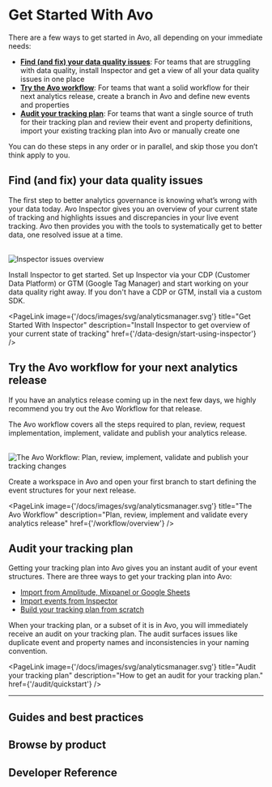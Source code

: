 

# Get Started With Avo

There are a few ways to get started in Avo, all depending on your immediate needs:
- [**Find (and fix) your data quality issues**](#find-and-fix-your-data-quality-issues): For teams that are struggling with data quality, install Inspector and get a view of all your data quality issues in one place
- [**Try the Avo workflow**](#try-the-avo-workflow-for-your-next-analytics-release): For teams that want a solid workflow for their next analytics release, create a branch in Avo and define new events and properties
- [**Audit your tracking plan**](#audit-your-tracking-plan): For teams that want a single source of truth for their tracking plan and review their event and property definitions, import your existing tracking plan into Avo or manually create one

You can do these steps in any order or in parallel, and skip those you
don’t think apply to you.

## Find (and fix) your data quality issues

The first step to better analytics governance is knowing what’s wrong with your data today. Avo Inspector gives you an overview of your current state of tracking
and highlights issues and discrepancies in your live event tracking. Avo then provides you with the tools to systematically get to better data, one resolved issue at a time. 

<br />
<Zoom>
  <Image
    src="/docs/images/inspector/inspector-issues-overview.png"
    width={3776}
    height={2263}
    alt="Inspector issues overview"
  />
</Zoom>

Install Inspector to get started. Set up Inspector via your CDP (Customer Data Platform) or GTM  (Google Tag Manager) and start working on your data quality right away. If you don't have a CDP or GTM, install via a custom SDK.

<PageLink
  image={'/docs/images/svg/analyticsmanager.svg'}
  title="Get Started With Inspector"
  description="Install Inspector to get overview of your current state of tracking"
  href={'/data-design/start-using-inspector'}
/>

## Try the Avo workflow for your next analytics release

If you have an analytics release coming up in the next few days, we
highly recommend you try out the Avo Workflow for that release.

The Avo workflow covers all the steps required to plan, review,
request implementation, implement, validate and publish your analytics
release.

<br />
<Zoom>
  <Image
    src="/docs/images/avo-workflow.png"
    width={3776}
    height={2263}
    alt="The Avo Workflow: Plan, review, implement, validate and publish your tracking changes"
  />
</Zoom>

Create a workspace in Avo and open your first branch to start defining the event structures for your next release.

<PageLink
  image={'/docs/images/svg/analyticsmanager.svg'}
  title="The Avo Workflow"
  description="Plan, review, implement and validate every analytics release"
  href={'/workflow/overview'}
/>

## Audit your tracking plan

Getting your tracking plan into Avo gives you an instant audit of your event structures. There are three ways to get your tracking plan into Avo:
- [Import from Amplitude, Mixpanel or Google Sheets](/publishing/importing)
- [Import events from Inspector](/inspector/add-events-from-inspector)
- [Build your tracking plan from scratch](/data-design/start-data-design)

When your tracking plan, or a subset of it is in Avo, you will immediately receive an audit on your tracking plan. The audit surfaces issues like duplicate event and property names and inconsistencies in your naming convention.

<TwoCol>
  <PageLink
    image={'/docs/images/svg/analyticsmanager.svg'}
    title="Get your tracking plan into Avo"
    description="All the ways to get your existing tracking plan into Avo"
    href={'/audit/get-tracking-plan-into-avo'}
  />

  <PageLink
    image={'/docs/images/svg/analyticsmanager.svg'}
    title="Audit your tracking plan"
    description="How to get an audit for your tracking plan."
    href={'/audit/quickstart'}
  />
</TwoCol>

---

## Guides and best practices

<TwoCol>
  <PageLink
    image={'/docs/images/svg/dev.svg'}
    title="Avo 101 For Developers"
    description="Codegen, Inspector and Debuggers—What’s the difference?"
    href={'/implementation/devs-101'}
  />
  <PageLink
    image={'/docs/images/svg/analyticsmanager.svg'}
    title="Designing Data In Avo"
    description="How to define metrics, events and properties step by step"
    href={'/data-design/start-data-design'}
  />
  <PageLink
    image={'/docs/images/svg/analyticsmanager.svg'}
    title="Multi-Product Workspaces"
    description="How to organize a tracking plan for multiple products"
    href={'/data-design/organizing-multi-product-workspaces'}
  />
</TwoCol>

## Browse by product

<TwoCol>
  <PageLink
    image={'/docs/images/svg/analyticsmanager.svg'}
    title="Tracking Plan Management"
    description="Collaborate with your team on tracking plan changes"
    href={'/data-design/quick-start'}
  />
  <PageLink
    image={'/docs/images/svg/analyticsmanager.svg'}
    title="Tracking Plan Audit"
    description="Verify that all tracking plan changes follow your tracking plan rules"
    href={'/audit/overview'}
  />
  <PageLink
    image={'/docs/images/svg/analyticsmanager.svg'}
    title="Avo Inspector"
    description="Get overview of your current state of tracking"
    href={'/data-design/start-using-inspector'}
  />
  <PageLink
    image={'/docs/images/svg/analyticsmanager.svg'}
    title="Publishing"
    description="Keep your downstream schema registries in sync with the Avo"
    href={'/publishing/publishing/overview'}
  />
  <PageLink
    image={'/docs/images/svg/dev.svg'}
    title="Avo Codegen"
    description="Faster, more reliable implementation with type-safe tracking functions"
    href={'/implementation/avo-codegen-overview'}
  />
  <PageLink
    image={'/docs/images/svg/dev.svg'}
    title="Avo Debuggers"
    description="Observe events and properties as you trigger them in your app"
    href={'/implementation/start-using-visual-debugger'}
  />
</TwoCol>

## Developer Reference

<TwoCol>
  <PageLink
    image={'/docs/images/svg/dev.svg'}
    title="Avo Codegen"
    href={'/implementation/destinations'}
  />
  <PageLink
    image={'/docs/images/svg/dev.svg'}
    title="Avo Inspector"
    href={'/implementation/avo-inspector-sdk-reference'}
  />
  <PageLink
    image={'/docs/images/svg/dev.svg'}
    title="Avo Debuggers"
    href={'/implementation/start-using-visual-debugger'}
  />
</TwoCol>
